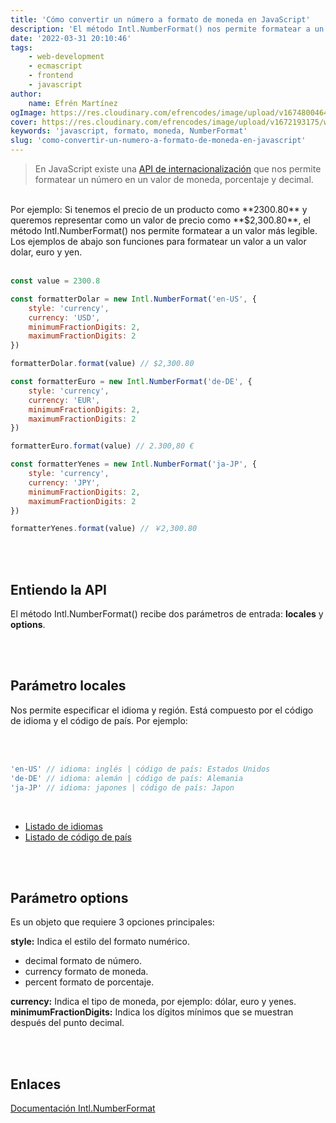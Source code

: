 ```yaml
---
title: 'Cómo convertir un número a formato de moneda en JavaScript'
description: 'El método Intl.NumberFormat() nos permite formatear a un valor más legible.'
date: '2022-03-31 20:10:46'
tags:
    - web-development
    - ecmascript
    - frontend
    - javascript
author:
    name: Efrén Martínez
ogImage: https://res.cloudinary.com/efrencodes/image/upload/v1674800464/www.efrencodes.com/articulos/como-convertir-un-numero-a-formato-de-moneda-en-javascript/og-image.webp
cover: https://res.cloudinary.com/efrencodes/image/upload/v1672193175/www.efrencodes.com/tecnologies/javascript.svg
keywords: 'javascript, formato, moneda, NumberFormat'
slug: 'como-convertir-un-numero-a-formato-de-moneda-en-javascript'
---
```


> En JavaScript existe una <a href="https://developer.mozilla.org/es/docs/Web/JavaScript/Reference/Global_Objects/Intl/NumberFormat" target="_blank">API de internacionalización</a> que nos permite formatear un número en un valor de moneda, porcentaje y decimal.

<br />
Por ejemplo: Si tenemos el precio de un producto como **2300.80** y queremos representar
como un valor de precio como **$2,300.80**, el método Intl.NumberFormat() nos permite
formatear a un valor más legible. Los ejemplos de abajo son funciones para formatear
un valor a un valor dolar, euro y yen.

<br />
<br />

```javascript
const value = 2300.8

const formatterDolar = new Intl.NumberFormat('en-US', {
	style: 'currency',
	currency: 'USD',
	minimumFractionDigits: 2,
	maximumFractionDigits: 2
})

formatterDolar.format(value) // $2,300.80

const formatterEuro = new Intl.NumberFormat('de-DE', {
	style: 'currency',
	currency: 'EUR',
	minimumFractionDigits: 2,
	maximumFractionDigits: 2
})

formatterEuro.format(value) // 2.300,80 €

const formatterYenes = new Intl.NumberFormat('ja-JP', {
	style: 'currency',
	currency: 'JPY',
	minimumFractionDigits: 2,
	maximumFractionDigits: 2
})

formatterYenes.format(value) // ￥2,300.80
```

<br />
<br />

## Entiendo la API

El método Intl.NumberFormat() recibe dos parámetros de entrada: **locales** y **options**.

<br />
<br />

## Parámetro locales

Nos permite especificar el idioma y región. Está compuesto por el código de idioma y el código de país.
Por ejemplo:

<br />
<br />

```javascript
'en-US' // idioma: inglés | código de país: Estados Unidos
'de-DE' // idioma: alemán | código de país: Alemania
'ja-JP' // idioma: japones | código de país: Japon
```

<br />

-   [Listado de idiomas](https://www.w3schools.com/tags/ref_language_codes.asp)
-   [Listado de código de país](https://www.w3schools.com/tags/ref_country_codes.asp)

<br />
<br />

## Parámetro options

Es un objeto que requiere 3 opciones principales:

**style:** Indica el estilo del formato numérico.

-   decimal formato de número.
-   currency formato de moneda.
-   percent formato de porcentaje.

**currency:** Indica el tipo de moneda, por ejemplo: dólar, euro y yenes. <br />
**minimumFractionDigits:** Indica los dígitos mínimos que se muestran después del
punto decimal.

<br />
<br />

## Enlaces

[Documentación Intl.NumberFormat](https://developer.mozilla.org/es/docs/Web/JavaScript/Reference/Global_Objects/Intl/NumberFormat)
